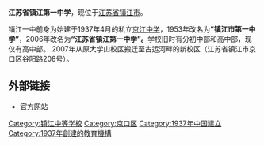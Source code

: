'''江苏省镇江第一中学'''，现位于[[江苏省|江苏省]][[镇江市|镇江市]]。

镇江一中前身为始建于1937年4月的私立[[京江中学|京江中学]]，1953年改名为'''“镇江市第一中学”'''，2006年改名为'''“江苏省镇江第一中学”。'''学校旧时有分初中部和高中部，现仅有高中部。 2007年从原大学山校区搬迁至古运河畔的新校区（江苏省镇江市京口区谷阳路208号）。

==外部链接==
*[http://zjyiz.zje.net.cn/ 官方网站] {{Wayback|url=http://zjyiz.zje.net.cn/ |date=20201021073538 }}

{{江苏省四星级高中}}

[[Category:镇江中等学校|Category:镇江中等学校]]
[[Category:京口区|Category:京口区]]
[[Category:1937年中国建立|Category:1937年中国建立]]
[[Category:1937年創建的教育機構|Category:1937年創建的教育機構]]
